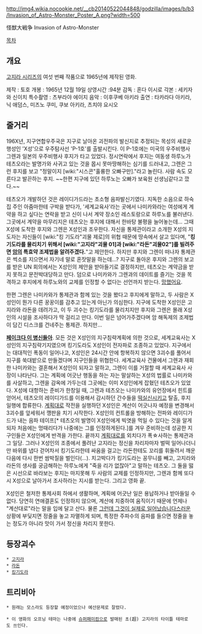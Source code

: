 http://img4.wikia.nocookie.net/__cb20140522044848/godzilla/images/b/b3/Invasion_of_Astro-Monster_Poster_A.png?width=500

怪獣大戦争
Invasion of Astro-Monster

[[목차]]

{{{#!html
<iframe width="640" height="360" src="//www.youtube.com/embed/hSv73lw2iJQ" frameborder="0" allowfullscreen></iframe>
}}}


== 개요 ==
[[고지라 시리즈]]의 여섯 번째 작품으로 1965년에 제작된 영화.

제작 : 토호 
개봉 : 1965년 12월 19일 
상영시간 :94분 
감독 : 혼다 이시로 
각본 : 세키자와 신이치 
특수촬영 : 츠부라야 에이지 
음악 : 이후쿠베 아키라 
출연 : 타카라다 아키라, 닉 애덤스, 미즈노 쿠미, 쿠보 아키라, 츠치야 요시오

== 줄거리 ==
196X년, 지구연합우주국은 지구로 날아온 괴전파의 발신지로 추정되는 목성의 새로운 행성인 'X성'으로 우주탐사선 'P-1호'를 출발시킨다. 이 P-1호에는 미국의 우주비행사 그렌과 일본의 우주비행사 후지가 타고 있었다. 정시연락에서 후지는 여동생 하루노가 테츠오라는 발명가와 사귀고 있는 것을 몹시 못마땅해하는 심기를 드러내고, 그렌은 그런 후지를 보고 "정말이지 [wiki:"시스콘"훌륭한 오빠구만]."라고 놀린다. 사람 속도 모른다고 발끈하는 후지. ~~한편 지구에 있던 하루노는 오빠가 보육원 선생님같다고 깠다.~~

테츠오가 개발하던 것은 레이디가드라는 초소형 음파발신기였다. 지독한 소음으로 하숙집 주인 아줌마한테 구박을 받다가, '세계교육사'라는 곳에서 나미카와라는 여성에게 계약을 하고 싶다는 연락을 받고 신이 나서 계약 장소인 레스토랑으로 하루노를 불러낸다. 그곳에서 계약을 마무리지은 테츠오는 후지에 대해서 한바탕 불평을 늘어놓는데... 그때 X성에 도착한 후지와 그렌은 X성인과 조우한다. 자신을 통제관이라고 소개한 X성의 지도자는 자신들이 [wiki:"킹 기도라"괴물 제로]의 위협 때문에 땅속에서 살고 있다며, "'''킹기도라를 물리치기 위해서 [wiki:"고지라"괴물 01]과 [wiki:"라돈"괴물02"]를 빌려주면 [[암]]의 특효약 조제법을 알려주겠다.'''"고 제안한다. 하지만 후지와 그렌이 떠나자 통제관은 썩소를 지으면서 자기네 말로 혼잣말을 하는데...? 지구로 돌아온 후지와 그렌의 보고를 받은 UN 회의에서는 X성인의 제안을 받아들기로 결정하지만, 테츠오는 계약금을 받지 못하고 문전박대당하고 만다. 덤으로 나미카와가 그렌과의 데이트를 즐기는 것을 목격하고 후지에게 하루노와의 교제를 인정할 수 없다는 선언까지 받는다. [[망했어요]].

한편 그렌은 나미카와가 통제관과 함께 있는 것을 봤다고 후지에게 말하고, 두 사람은 X성인이 뭔가 다른 꿍꿍이를 감추고 있는게 아닌가 의심한다. 지구에 도착한 X성인은 고지라와 라돈을 데려가고, 이 두 괴수는 킹기도라를 물리치지만 후지와 그렌은 몰래 X성인의 시설을 조사하다가 딱 걸리고 만다. 이번 일은 넘어가주겠다며 암 해독제의 조제법이 담긴 디스크를 건네주는 통제관. 하지만...

'''[[페이크다 이 병신들아]]'''. 모든 것은 X성인의 지구침략계획에 의한 것으로, 세계교육사는 X성인의 지구침략기지였으며 킹기도라도 X성인이 전자파로 조종하고 있었다. 지구에서는 대대적인 폭동이 일어나고, X성인은 24시간 안에 항복하지 않으면 3괴수를 풀어서 지구를 쑥대밭으로 만들겠다며 지구인들을 위협한다. 세계교육사 건물에서 그렌과 재회한 나미카와는 결혼해서 X성인이 되자고 말하고, 그렌이 이를 거절할 때 세계교육사 사장이 나타난다. 그는 계획에 어긋난 행동을 하는 자는 말살하는 X성의 법률로 나미카와를 사살하고, 그렌을 감옥에 가두는데 그곳에는 이미 X성인에게 잡혔던 테츠오가 있었다. X성에 대항하는 준비가 한창일 때, 그렌과 테츠오는 나미카와의 유언장에서 힌트를 얻어서, 테츠오의 레이디가드를 이용해서 감시하던 간수들을 [[떡실신]]시키고 탈출, 후지 일행에 합류한다. [[계획대로]] 작전을 실행하던 X성인은 계산이 어긋나자 예정을 변경해서 3괴수를 앞세워서 깽판을 치기 시작한다. X성인의 컨트롤을 방해하는 전파와 레이디가드가 내는 음파 테이프[* 테츠오의 발명이 X성인에게 빅엿을 먹일 수 있다는 것을 알게되자 처음에는 멍때리다가 나중에는 그를 인정하게된다.]를 겨우 준비하는데 성공한 지구인들은 X성인에게 반격을 가한다. 끝까지 [[계획대로]]를 외치다가 폭☆사하는 통제관과 그 일당. 그러나 X성인의 조종에서 풀려난 고지라는 정신을 차리자마자 벌떡 일어나더니만 바위를 냅다 걷어차서 킹기도라한테 싸움을 걸고는 라돈한테도 꼬리를 휘둘려서 깨운 다음에 다시 한번 쌈박질을 벌인다(...). 치고박다가 킹기도라는 꽁무니를 빼고, 고지라와 라돈의 생사를 궁금해하는 하루노에게 "죽을 리가 없잖아"고 말하는 테츠오. 그 둘을 떯은 시선으로 바라보는 후지는 마지못해 두 사람의 교제를 인정하지만, 그렌과 함께 또다시 X성으로 날아가서 조사하라는 지시를 받는다. 그리고 영화 끝.

X성인은 철저한 통제사회 하에서 생활하며, 계획에 어긋난 일은 용납하거나 받아들일 수 없다. 당연히 연애결혼도 인정하지 않으며, 계산에 치중하여 움직이기 때문에 언제나 "계산대로"라는 말을 입에 달고 산다. 물론 [[그런데 그것이 실제로 일어났습니다]]스러운 상황에 부딫지면 정줄을 놓고 자멸하게 되며, 특정한 주파수의 음파를 들으면 정줄을 놓는 정도가 아니라 맛이 가서 정신을 차리지 못한다.

== 등장괴수 ==
 * [[고지라]]
 * [[라돈]]
 * [[킹기도라]]


== 트리비아 ==
 * 원래는 모스라도 등장할 예정이었으나 예산문제로 잘렸다.

 * 이 영화의 오프닝 테마는 나중에 [[슈퍼패미컴]]으로 발매된 초(超) 고지라의 타이틀 테마로도 쓰인다.
